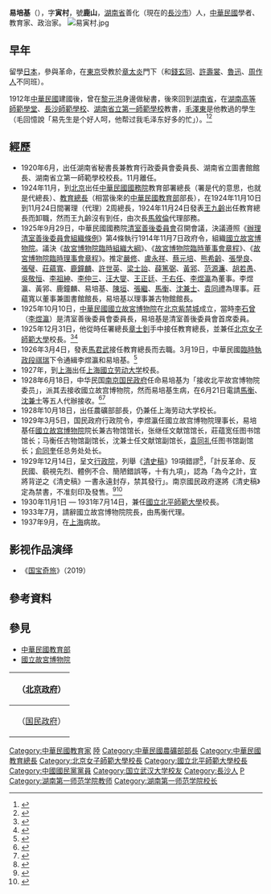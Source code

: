 {{Infobox_officeholder
| name = 易培基
| image name = Yi Peiji.jpg
| width = 200
| now = 中華民國政治人士
| period =
| Sex = 男 
| Native place = [[湖南省|湖南省]][[長沙|長沙]]
| date of birth =1880年2月28日 
| date of death =  1937年9月
| place of birth = {{QING}}[[湖南省|湖南省]][[長沙|長沙]]
| place of death = {{ROC}}[[上海|上海]]
| party = {{Kmt|19px}} 
| educate = 
* 湖北省方言學堂（[[武漢大學|武漢大學]]前身）畢業
* 日本留學
| past = 
* 湖南省高等師範學堂
* 湖南省長沙師範學校
* 湖南省秘書長兼教育行政委員會委員長<br><span style="color: blue;">（1920年6月－1920年11月）</span>
* 湖南省立圖書館館長<br><span style="color: blue;">（1920年6月－1920年11月）</span>
* 湖南省立第一師範學校校長<br><span style="color: blue;">（1920年6月－1920年11月）</span>
* 中華民國國務院教育部署總長<br><span style="color: blue;">（1924年11月）</span>
* 故宮博物院理事會理事
* 國立古物成列館館長
* 中華民國國務院清室善後委員會首席委員<br><span style="color: blue;">（1925年）</span>
* [[北京女子師範大學|北京女子師範大學]]校長
* 中華民國國務院教育總長<br><span style="color: blue;">（1925年12月31－1926年3月4日）</span>
* [[上海|上海]][[國立勞動大學|國立勞動大學]]校長<br><span style="color: blue;">（1927年－1930年9月1日）</span>
* 接收北平故宫博物院委员<br><span style="color: blue;">（1928年6月18日）</span>
* 中華民國農礦部部長<br><span style="color: blue;">（1928年10月18日－1930年11月17日）</span>
* [[國立故宫博物院|國立故宫博物院]]院长兼古物馆馆长<br><span style="color: blue;">（1929年3月5日－1930年11月17日）</span>
* [[國立北平師範大學|國立北平師範大學]]校長<br><span style="color: blue;">（1930年11月1日－1931年7月14日）</span>
}}

'''易培基'''（{{bd|1880年|2月28日|1937年|9月|catIdx=Yi易}}），字'''寅村'''，號'''鹿山'''，[[湖南省|湖南省]]善化（現在的[[長沙市|長沙市]]）人，[[中華民國|中華民國]]學者、教育家、政治家。
[[File:易寅村.jpg|thumb]]
==早年==

留學[[日本|日本]]，參與革命，在[[東京|東京]]受教於[[章太炎|章太炎]]門下（和[[錢玄同|錢玄同]]、[[許壽裳|許壽裳]]、[[魯迅|魯迅]]、[[周作人|周作人]]不同班）。

1912年[[中華民國|中華民國]]建國後，曾在[[黎元洪|黎元洪]]身邊做秘書，後來回到[[湖南省|湖南省]]，在[[湖南高等師範學堂|湖南高等師範學堂]]、[[長沙師範學校|長沙師範學校]]、[[湖南省立第一師範學校|湖南省立第一師範學校]]教書，[[毛澤東|毛澤東]]是他教過的學生（毛回憶說「易先生是个好人呵，他帮过我毛泽东好多的忙」）。<ref>{{cite web|url=http://www.readers365.com/maozedong/24w022.htm|title=毛潤之和他的二十四位老师 — 二十三、峥嵘岁月师生情 — 毛泽东和易培基|author=尹高朝|archive-url=https://web.archive.org/web/20200811223204/http://www.readers365.com/maozedong/24w022.htm|archive-date=2020年8月11日|dead-url=no|accessdate=2020年8月11日}}</ref><ref>{{cite web|url=http://book.readers365.com/maozedong60/023.htm|title=毛潤之和他的二十四位老师 — 二十三、峥嵘岁月师生情 — 毛泽东和易培基|author=尹高朝|archive-url=https://web.archive.org/web/20200811230008/http://book.readers365.com/maozedong60/023.htm|archive-date=2020年8月11日|dead-url=no|accessdate=2020年8月11日}}</ref>

== 經歷 ==
*1920年6月，出任湖南省秘書長兼教育行政委員會委員長、湖南省立圖書館館長、湖南省立第一師範學校校長。11月離任。
*1924年11月，到[[北京|北京]]出任[[中華民國國務院|中華民國國務院]]教育部署總長（署是代的意思，也就是代總長）、[[教育總長|教育總長]]（相當後來的[[中華民國教育部|中華民國教育部]]部長），在1924年11月10日到11月24日間署理（代理）2周總長，1924年11月24日發表[[王九齡_(民國)|王九齡]]出任教育總長而卸職，然而王九齡沒有到任，由次長[[馬敘倫|馬敘倫]]代理部務。
*1925年9月29日，中華民國國務院[[清室善後委員會|清室善後委員會]]召開會議，決議遵照《[[辦理清室善後委員會組織條例|辦理清室善後委員會組織條例]]》第4條執行1914年11月7日政府令，組織[[國立故宮博物院|國立故宮博物院]]。議決《[[故宮博物院臨時組織大綱|故宮博物院臨時組織大綱]]》、《[[故宮博物院臨時董事會章程|故宮博物院臨時董事會章程]]》、《[[故宮博物院臨時理事會章程|故宮博物院臨時理事會章程]]》。推定[[嚴修|嚴修]]、[[盧永祥|盧永祥]]、[[蔡元培|蔡元培]]、[[熊希齡|熊希齡]]、[[張學良|張學良]]、[[張璧|張璧]]、[[莊蘊寬|莊蘊寬]]、[[鹿鐘麟|鹿鐘麟]]、[[許世英|許世英]]、[[梁士詒|梁士詒]]、[[薛篤弼|薛篤弼]]、[[黃郛|黃郛]]、[[范源濂|范源濂]]、[[胡若愚|胡若愚]]、[[吳敬恒|吳敬恒]]、[[李祖紳|李祖紳]]、[[李仲三|李仲三]]、[[汪大燮|汪大燮]]、[[王正廷|王正廷]]、[[于右任|于右任]]、[[李煜瀛|李煜瀛]]為董事。李煜瀛、黃郛、鹿鐘麟、易培基、[[陳垣|陳垣]]、[[張繼|張繼]]、[[馬衡|馬衡]]、[[沈兼士|沈兼士]]、[[袁同禮|袁同禮]]為理事。莊蘊寬以董事兼圖書館館長，易培基以理事兼古物館館長。
*1925年10月10日，[[中華民國|中華民國]][[國立故宮博物院|國立故宮博物院]]在[[北京|北京]][[紫禁城|紫禁城]]成立，當時[[李石曾|李石曾]]（[[李煜瀛|李煜瀛]]）是清室善後委員會委員長，易培基是清室善後委員會首席委員。
*1925年12月31日，他從時任署總長[[章士釗|章士釗]]手中接任教育總長，並兼任[[北京女子師範大學|北京女子師範大學]]校長。<ref>{{cite web|url=http://www.txhn.net/dfwx/wszl/201011/t20101105_8347.htm|title=易培基|author=杨淑兰|archive-url=https://web.archive.org/web/20150407002139/http://www.txhn.net/dfwx/wszl/201011/t20101105_8347.htm|archive-date=2015年4月7日|dead-url=no|accessdate=2020年8月12日}}</ref><ref>{{cite web|url=http://www.txhn.net/dfwx/wszl/201007/t20100730_7215.htm|title=易培基传略|author=杨淑兰|archive-url=https://web.archive.org/web/20150407002550/http://www.txhn.net/dfwx/wszl/201007/t20100730_7215.htm|archive-date=2015年4月7日|dead-url=no|accessdate=2020年8月12日}}</ref>
*1926年3月4日，發表[[馬君武|馬君武]]接任教育總長而去職。3月19日，中華民國[[臨時執政|臨時執政]][[段祺瑞|段祺瑞]]下令通緝李煜瀛和易培基。<ref>{{cite web|url=http://hongbowang.net/news/bwgzx/2015-03-22/2091.html|title=一个老新闻记者的十年中国民间文物调查|publisher=弘博网|date=2015年3月22日|archive-url=https://web.archive.org/web/20200812000819/http://hongbowang.net/news/bwgzx/2015-03-22/2091.html|archive-date=2020年8月12日|dead-url=no}}</ref>
*1927年，到[[上海|上海]]出任[[上海|上海]][[國立劳动大学|國立劳动大学]]校長。
*1928年6月18日，中华民国[[南京|南京]][[国民政府|国民政府]]任命易培基为「接收北平故宫博物院委员」，派其去接收國立故宫博物院，然而易培基生病，在6月21日電請[[馬衡|馬衡]]、[[沈兼士|沈兼士]]等五人代辦接收。<ref>{{cite web|url=http://www.wenqujingdian.com/Public/editor/attached/file/20180610/20180610151743_40234.pdf|title=《闲话文人》，頁114|author=薛原|publisher=金城出版社|date=2010年12月|archive-url=https://web.archive.org/web/20200812001504/http://www.wenqujingdian.com/Public/editor/attached/file/20180610/20180610151743_40234.pdf|archive-date=2020年8月12日|dead-url=no|isbn=9787802517318}}</ref><ref>{{cite web|url=https://www.drnh.gov.tw/app/index.php?Action=downloadfile&file=WW05dmF5ODNNaTl3ZEdKZk1qWTBNMTh4TkRBek5UUmZOVEV6TWpRdWNHUm0=&fname=0054RPA0IC00VXMPA4XSWW14ZSB4UW35PKFGTWMPXXFDNLNL|title=古物保存法的制定及其施行困境（1930-1949）|author=黃翔瑜|publisher=《國史館館刊》，第三十二期（2012年6月），頁41-87|archive-url=https://web.archive.org/web/20200812002330/https://www.drnh.gov.tw/app/index.php?Action=downloadfile&file=WW05dmF5ODNNaTl3ZEdKZk1qWTBNMTh4TkRBek5UUmZOVEV6TWpRdWNHUm0%3D&fname=0054RPA0IC00VXMPA4XSWW14ZSB4UW35PKFGTWMPXXFDNLNL|archive-date=2020年8月12日|dead-url=no}}</ref>
*1928年10月18日，出任農礦部部長，仍兼任上海劳动大学校长。
*1929年3月5日，国民政府行政院令，李煜瀛任國立故宫博物院理事长，易培基任[[國立故宫博物院|國立故宫博物院]]院长兼古物馆馆长，张继任文献馆馆长，莊蕴宽任图书馆馆长；马衡任古物馆副馆长，沈兼士任文献馆副馆长，[[袁同礼|袁同礼]]任图书馆副馆长；[[俞同奎|俞同奎]]任总务处处长。
*1929年12月14日，呈文[[行政院|行政院]]，列舉《[[清史稿|清史稿]]》19項錯謬<ref>{{cite web|url=http://www.his.ntnu.edu.tw/files/publish/617_ef6d1175.pdf|title=戰後台灣史學的政治處境 （《史耘》第五期），頁152|author=吳明勇|publisher=國立臺灣師範大學歷史學系|date=1999年9月|archive-url=https://web.archive.org/web/20190819072534/http://www.his.ntnu.edu.tw/files/publish/617_ef6d1175.pdf|archive-date=2019年8月19日|dead-url=no}}</ref>，「計反革命、反民國、藐視先烈、體例不合、簡陋錯誤等，十有九項」，認為「為今之計，宜將背逆之《清史稿》一書永遠封存，禁其發行」。南京國民政府遂將《清史稿》定為禁書，不准刻印及發售。<ref>{{cite web|url=http://www.guoxue.com/master/zhushizhe/zsz04.htm|title=《清史稿》纂修始末研究|author=鄒愛蓮、韓永福、盧經|publisher=《清史研究》2007年01期|archive-url=https://web.archive.org/web/20070706223358/http://www.guoxue.com/master/zhushizhe/zsz04.htm|archive-date=2007年7月6日|dead-url=yes|accessdate=2020年8月11日}}</ref><ref>{{cite web|url=http://www.lsdag.com/NETS/lsdag/page/article/article_815_4.shtml|title=《清史稿》纂修始末研究|author=鄒愛蓮、韓永福、盧經|publisher=《清史研究》2007年01期|archive-url=https://web.archive.org/web/20200811212540/http://www.lsdag.com/NETS/lsdag/page/article/article_815_4.shtml|archive-date=2020年8月11日|dead-url=no|accessdate=2020年8月11日}}</ref>
*1930年11月1日 — 1931年7月14日，兼任[[國立北平師範大學|國立北平師範大學]]校長。
*1933年7月，請辭國立故宫博物院院長，由馬衡代理。
*1937年9月，在[[上海|上海]]病故。

==影视作品演绎==
*《[[国宝奇旅|国宝奇旅]]》（2019）

==參考資料==
{{reflist}}

== 參見 ==
* [[中華民國教育部|中華民國教育部]]
* [[國立故宮博物院|國立故宮博物院]]

{| class="wikitable" style="margin:0 auto"
|- 
!　{{CHN1912}}（[[中华民国北京政府|北京政府]]）
{{先代次代|教育总長（署理）|<small>1924年11月</small>|[[黄郛|黄郛]]|[[王九齡_(民國)|王九龄]]}}
{{先代次代|教育总長|<small>1925年12月 - 1926年3月</small>|[[章士钊|章士钊]]（司法總長兼署）|[[馬君武|馬君武]]（未就任）}}
|-
!　{{CHN1928}}（[[国民政府|国民政府]]）
{{先代次代|農矿部部長|<small>1928年2月 - 1930年12月</small>|（創設）|[[孔祥熙|孔祥熙]]<br/>（同工商部合併<br/>改组为实业部）}}
{{先代次代|[[故宮博物院_(北京)|国立故宮博物院院長]]|<small>1928年6月 - 1933年7月</small>|（創設）|[[馬衡|馬衡]]}}
|}
{{中華民國教育部部長}}
{{Authority control}}

{{DEFAULTSORT:Yi易}}
[[Category:中華民國教育家|Category:中華民國教育家]]
[[Category:國立故宮博物院院長|陸]]
[[Category:中華民國農礦部部長|Category:中華民國農礦部部長]]
[[Category:中華民國教育總長|Category:中華民國教育總長]]
[[Category:北京女子師範大學校長|Category:北京女子師範大學校長]]
[[Category:國立北平師範大學校長|Category:國立北平師範大學校長]]
[[Category:中國國民黨黨員|Category:中國國民黨黨員]]
[[Category:国立武汉大学校友|Category:国立武汉大学校友]]
[[Category:長沙人|Category:長沙人]]
[[Category:易姓|P]]
[[Category:湖南第一师范学院教师|Category:湖南第一师范学院教师]]
[[Category:湖南第一师范学院校长|Category:湖南第一师范学院校长]]